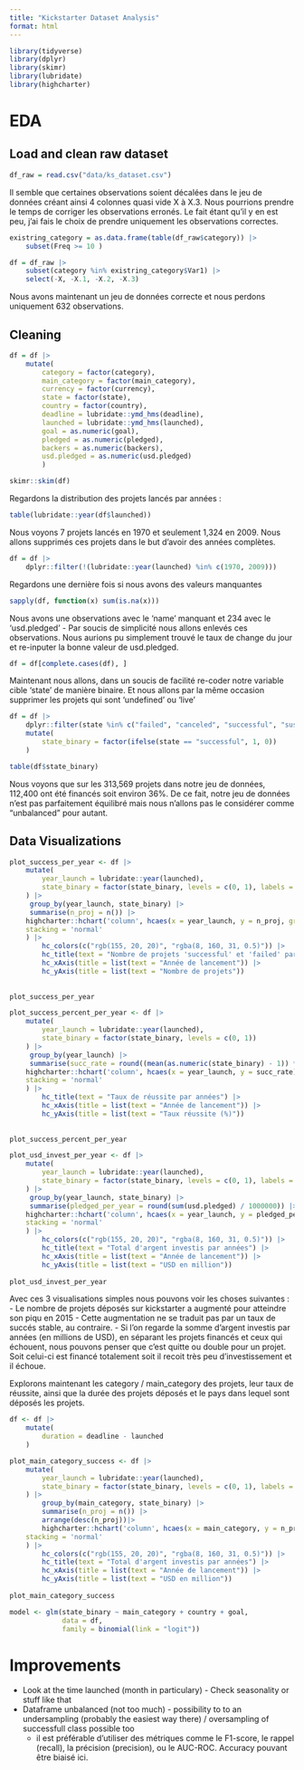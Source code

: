 ```yaml
---
title: "Kickstarter Dataset Analysis"
format: html
---
```


```r
library(tidyverse)
library(dplyr)
library(skimr)
library(lubridate)
library(highcharter)
```


# EDA

## Load and clean raw dataset
```r
df_raw = read.csv("data/ks_dataset.csv")

```

Il semble que certaines observations soient décalées dans le jeu de données créant ainsi 4 colonnes quasi vide X à X.3. Nous pourrions prendre le temps de corriger les observations erronés. Le fait étant qu'il y en est peu, j'ai fais le choix de prendre uniquement les observations correctes.

```r
existring_category = as.data.frame(table(df_raw$category)) |>
    subset(Freq >= 10 )

df = df_raw |>
    subset(category %in% existring_category$Var1) |>
    select(-X, -X.1, -X.2, -X.3)
```

Nous avons maintenant un jeu de données correcte et nous perdons uniquement 632 observations.

## Cleaning

```r
df = df |>
    mutate(
        category = factor(category),
        main_category = factor(main_category),
        currency = factor(currency),
        state = factor(state),
        country = factor(country),
        deadline = lubridate::ymd_hms(deadline),
        launched = lubridate::ymd_hms(launched),
        goal = as.numeric(goal),
        pledged = as.numeric(pledged),
        backers = as.numeric(backers),
        usd.pledged = as.numeric(usd.pledged)
        )

skimr::skim(df)

```

Regardons la distribution des projets lancés par années : 

```r
table(lubridate::year(df$launched)) 
```

Nous voyons 7 projets lancés en 1970 et seulement 1,324 en 2009. Nous allons supprimés ces projets dans le but d'avoir des années complètes.

```r
df = df |>
    dplyr::filter(!(lubridate::year(launched) %in% c(1970, 2009)))
```

Regardons une dernière fois si nous avons des valeurs manquantes 

```r
sapply(df, function(x) sum(is.na(x)))
```

Nous avons une observations avec le 'name' manquant et 234 avec le 'usd.pledged' - Par soucis de simplicité nous allons enlevés ces observations. Nous aurions pu simplement trouvé le taux de change du jour et re-inputer la bonne valeur de usd.pledged.

```r
df = df[complete.cases(df), ]
```


Maintenant nous allons, dans un soucis de facilité re-coder notre variable cible 'state' de manière binaire. Et nous allons par la même occasion supprimer les projets qui sont 'undefined' ou 'live'

```r
df = df |>
    dplyr::filter(state %in% c("failed", "canceled", "successful", "suspended")) |>
    mutate(
        state_binary = factor(ifelse(state == "successful", 1, 0))
    )

table(df$state_binary)
```

Nous voyons que sur les 313,569 projets dans notre jeu de données, 112,400 ont été financés soit environ 36%. De ce fait, notre jeu de données n'est pas parfaitement équilibré mais nous n'allons pas le considérer comme "unbalanced" pour autant.

## Data Visualizations

```r

plot_success_per_year <- df |>
    mutate(
        year_launch = lubridate::year(launched),
        state_binary = factor(state_binary, levels = c(0, 1), labels = c("Failed", "Success"))
    ) |>
     group_by(year_launch, state_binary) |>
     summarise(n_proj = n()) |>
    highcharter::hchart('column', hcaes(x = year_launch, y = n_proj, group = state_binary),
    stacking = 'normal'
    ) |>
        hc_colors(c("rgb(155, 20, 20)", "rgba(8, 160, 31, 0.5)")) |>
        hc_title(text = "Nombre de projets 'successful' et 'failed' par années") |>
        hc_xAxis(title = list(text = "Année de lancement")) |>
        hc_yAxis(title = list(text = "Nombre de projets")) 
 
 
plot_success_per_year
```

```r

plot_success_percent_per_year <- df |>
    mutate(
        year_launch = lubridate::year(launched),
        state_binary = factor(state_binary, levels = c(0, 1))
    ) |>
     group_by(year_launch) |>
     summarise(succ_rate = round((mean(as.numeric(state_binary) - 1)) * 100)) |>
    highcharter::hchart('column', hcaes(x = year_launch, y = succ_rate),
    stacking = 'normal'
    ) |>
        hc_title(text = "Taux de réussite par années") |>
        hc_xAxis(title = list(text = "Année de lancement")) |>
        hc_yAxis(title = list(text = "Taux réussite (%)")) 
 
 
plot_success_percent_per_year
```

```r

plot_usd_invest_per_year <- df |>
    mutate(
        year_launch = lubridate::year(launched),
        state_binary = factor(state_binary, levels = c(0, 1), labels = c("Failed", "Success"))
    ) |>
     group_by(year_launch, state_binary) |>
     summarise(pledged_per_year = round(sum(usd.pledged) / 1000000)) |> 
    highcharter::hchart('column', hcaes(x = year_launch, y = pledged_per_year, group = state_binary),
    stacking = 'normal'
    ) |>
        hc_colors(c("rgb(155, 20, 20)", "rgba(8, 160, 31, 0.5)")) |>
        hc_title(text = "Total d'argent investis par années") |>
        hc_xAxis(title = list(text = "Année de lancement")) |>
        hc_yAxis(title = list(text = "USD en million")) 
 
plot_usd_invest_per_year
```

Avec ces 3 visualisations simples nous pouvons voir les choses suivantes :
- Le nombre de projets déposés sur kickstarter a augmenté pour atteindre son piqu en 2015
- Cette augmentation ne se traduit pas par un taux de succés stable, au contraire. 
- Si l'on regarde la somme d'argent investis par années (en millions de USD), en séparant les projets financés et ceux qui échouent, nous pouvons penser que c'est quitte ou double pour un projet. Soit celui-ci est financé totalement soit il recoit très peu d'investissement et il échoue.

Explorons maintenant les category / main_category des projets, leur taux de réussite, ainsi que la durée des projets déposés et le pays dans lequel sont déposés les projets.

```r

df <- df |>
    mutate(
        duration = deadline - launched
    )
```

```r

plot_main_category_success <- df |>
    mutate(
        year_launch = lubridate::year(launched),
        state_binary = factor(state_binary, levels = c(0, 1), labels = c("Failed", "Success"))
    ) |>
        group_by(main_category, state_binary) |>
        summarise(n_proj = n()) |>
        arrange(desc(n_proj))|> 
        highcharter::hchart('column', hcaes(x = main_category, y = n_proj, group = state_binary),
    stacking = 'normal'
    ) |>
        hc_colors(c("rgb(155, 20, 20)", "rgba(8, 160, 31, 0.5)")) |>
        hc_title(text = "Total d'argent investis par années") |>
        hc_xAxis(title = list(text = "Année de lancement")) |>
        hc_yAxis(title = list(text = "USD en million")) 
 
plot_main_category_success
```




```r

model <- glm(state_binary ~ main_category + country + goal, 
             data = df, 
             family = binomial(link = "logit"))
```

# Improvements

- Look at the time launched (month in particulary) - Check seasonality or stuff like that
- Dataframe unbalanced (not too much) - possibility to to an undersampling (probably the easiest way there) / oversampling of successfull class possible too
    - il est préférable d'utiliser des métriques comme le F1-score, le rappel (recall), la précision (precision), ou le AUC-ROC. Accuracy pouvant être biaisé ici.
